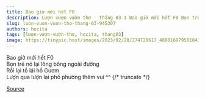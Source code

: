 ```yaml
---
title: Bao giờ mới hết F0
description: Lượn vượn vườn thơ - tháng 03-1 Bao giờ mới hết F0 Bọn trẻ nó lại lông bông ngoài đường
slug: luon-vuon-vuon-tho-thang-03-945307
authors: hocita
tags: [lượn-vượn-vườn-thơ, hocita, thang03]
image: https://tinypic.host/images/2023/02/28/274720617_488016979501841_6405821897783408624_n.th.jpg
---
```


Bao giờ mới hết F0\
Bọn trẻ nó lại lông bông ngoài đường\
Rồi lại tổ lái hồ Gươm\
Lượn qua lượn lại phố phường thêm vui ^^
{/* truncate */}


[Source](https://www.facebook.com/ape.poem/posts/pfbid0kTZZRJ9Dpvg6hMJGvff6eNLmAMuGERbLpnD3yyfuau5yMR75iAbENUr2LUA6cbYGl)

